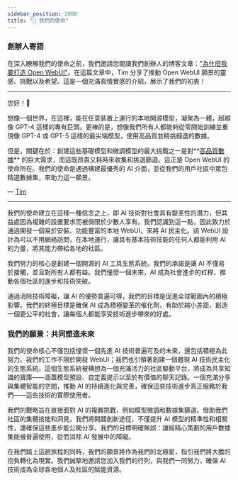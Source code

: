 ```yaml
---
sidebar_position: 2000
title: "🎯 我們的使命"
---
```



<TopBanners />

### 創辦人寄語

在深入瞭解我們的使命之前，我們邀請您閱讀我們創辦人的博客文章：["為什麼我要打造 Open WebUI"](https://jryng.com/thoughts/why-open-webui)。在這篇文章中，Tim 分享了推動 Open WebUI 願景的靈感、挑戰以及希望。這是一個充滿真情實感的介紹，展示了我們的初衷！

---

您好！👋

想像一個世界，在這裡，能在任意裝置上運行的本地開源模型，凝聚為一體，超越像 GPT-4 這樣的專有巨頭。更棒的是，想像我們所有人都能夠從零開始訓練並重現像 GPT-4 或 GPT-5 這樣的最尖端模型，使用高品質並精挑細選的數據。

但是，關鍵在於：創建這些基礎模型和微調模型的最大挑戰之一是對**[高品質數據](https://arxiv.org/abs/2305.11206)** 的巨大需求，而這既昂貴又耗時來收集和挑選篩選。這正是 Open WebUI 的使命所在。我們的使命是通過構建最優秀的 AI 介面，並從我們的用戶社區中眾包精選數據集，來助力這一願景。

— [Tim](https://github.com/tjbck)

---

我們的使命建立在這樣一種信念之上，即 AI 技術對社會具有變革性的潛力，但其益處因為複雜的設置要求而被侷限於少數人享有。我們認識到這一點，因此致力於通過開發一個易於安裝、功能豐富的本地 WebUI，來將 AI 民主化。該 WebUI 設計為可以不用網絡訪問，在本地運行，讓具有基本技術技能的任何人都能利用 AI 的力量，將其能力帶給各地的社區。

我們努力的核心是創建一個開源的 AI 工具生態系統。我們的承諾是讓 AI 不僅易於接觸，並且對所有人都有益。我們憧憬一個未來，AI 成為社會進步的杠桿，推動各個社區的進步和技術突破。

通過消除技術障礙，讓 AI 的優勢普遍可得，我們的目標是促進全球範圍內的積極影響。我們的終極目標是確保 AI 成為積極變革的催化劑，有助於縮小差距，創造一個更公平的社會，讓每個人都能享受技術進步帶來的好處。

### 我們的願景：共同塑造未來

我們的使命核心不僅包括憧憬一個先進 AI 技術普遍可及的未來，還包括積極為此努力。我們的工作不限於開發 WebUI；我們也引領著創建一個體現 AI 技術民主化的生態系統。這個生態系統被構想為一個充滿活力的社區驅動平台，將成為共享知識的寶庫——涵蓋模型預設、自定義提示以至於有價值的聊天記錄。一個充滿分享與集體智能的空間，推動 AI 的持續進化與完善，確保這些技術進步真正服務於我們——這些技術的實際使用者。

我們的戰略旨在直接面對 AI 的複雜挑戰，例如模型微調和數據集篩選。借助我們社區的集體技能和洞見，我們將開闢創新途徑，不僅提升 AI 模型的精準性和相關性，還確保這些進步能公開分享。我們的目標明確無誤：讓經精心策劃的用戶數據集能被普遍使用，從而消除 AI 發展中的障礙。

在我們踏上這趟旅程的同時，我們的願景將作為我們的北極星，指引我們將大膽的抱負轉化為現實。我們誠摯地邀請您加入我們的行列，與我們一同努力，確保 AI 技術成為全球各地個人及社區的賦能資源。
